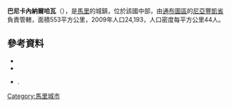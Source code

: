 {{Coord|16|56|56|N|1|45|2|W|display=title}}

'''巴尼卡內納爾哈瓦'''（{{lang-fr|Banikane Narhawa}}），是[[馬里|馬里]]的城鎮，位於該國中部，由[[通布圖區|通布圖區]]的[[尼亞豐凱省|尼亞豐凱省]]負責管轄，面積553平方公里，2009年人口24,193，人口密度每平方公里44人。

==參考資料==
*{{citation | url=http://www.environnement.gov.ml/uploads/sifor/monographie/MonoBanikane%202.pdf | title=Schéma Directeur de Lutte Contre l’Ensablement dans le Nord du Mali (6ème et 7ème Régions): Monographie de la Commune de Banikane | year=2004 | publisher=Ministère de l’Environnement et de l’Assainissement, République du Mali | language=fr | deadurl=yes | archiveurl=https://web.archive.org/web/20110722215922/http://www.environnement.gov.ml/uploads/sifor/monographie/MonoBanikane%202.pdf | archivedate=2011-07-22 }}
*{{citation | url=http://instat.gov.ml/documentation/tombouctou.pdf | publisher=République de Mali: Institut National de la Statistique | title=Resultats Provisoires RGPH 2009 (Région de Tombouctou) | language=fr | accessdate=2015-07-16 | archive-date=2011-07-22 | archive-url=https://web.archive.org/web/20110722215701/http://instat.gov.ml/documentation/tombouctou.pdf | dead-url=no }}
*{{citation | title=Plan de Sécurite Alimentaire Commune Rurale de Banikane Narhawa 2006-2010 | publisher=Commissariat à la Sécurité Alimentaire, République du Mali, USAID-Mali | year=2006 | url=http://www.aec.msu.edu/fs2/mali_fd_strtgy/plans/tombouctou/niafunke/psa_banikane.pdf | language=fr | ref=none | deadurl=yes | archiveurl=https://web.archive.org/web/20110720004954/http://www.aec.msu.edu/fs2/mali_fd_strtgy/plans/tombouctou/niafunke/psa_banikane.pdf | archivedate=2011-07-20 }}.

{{通布圖區}}

[[Category:馬里城市|Category:馬里城市]]


{{Mali-geo-stub}}